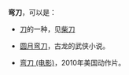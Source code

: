'''弯刀'''，可以是：

*[[刀|刀]]的一种，见[[柴刀|柴刀]]

*[[圆月弯刀|圆月弯刀]]，古龙的武侠小说。

*[[弯刀_(电影)|弯刀 (电影)]]，2010年美国动作片。

{{disambig|Cat=二字消歧义}}